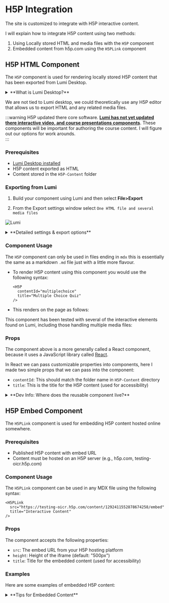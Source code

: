 # H5P Integration

The site is customized to integrate with H5P interactive content.


<H5P
  contentId="H5Pexample"
  title="Example H5P"
/>


I will explain how to integrate H5P content using two methods:

1. Using Locally stored HTML and media files with the `H5P` component
2. Embedded content from h5p.com using the `H5PLink` component


## H5P HTML Component

The `H5P` component is used for rendering locally stored H5P content that has been exported from Lumi Desktop.

<details>
<summary>**What is Lumi Desktop?**</summary>

Lumi Desktop is a free and open-source H5P desktop application. It allows you to:
- Create and edit H5P content offline
- Supports most H5P content types
- Export H5P content as standalone HTML that can be used without H5P server
- Import existing H5P files
- Preview content without a web server

You can download Lumi Desktop from the official website:
**https://lumi.education/en/**
</details>

We are not tied to Lumi desktop, we could theoretically use any H5P editor that allows us to export HTML and any related media files.


:::warning
H5P updated there core software. [**Lumi has not yet updated there interactive video, and course presentations components**](https://help.lumi.education/en/articles/9506738-interactive-videos-and-course-presentations-not-found). These components will be important for authoring the course content. I will figure out our options for work arounds.  
:::

### Prerequisites

- [Lumi Desktop installed](https://lumi.education/en/)
- H5P content exported as HTML
- Content stored in the `H5P-Content` folder

### Exporting from Lumi

1. Build your component using Lumi and then select **File>Export**

2. From the Export settings window select `One HTML file and several media files`

![Lumi](./images/lumi.png "Lumi image")

<details>
<summary>**Detailed settings & export options**</summary>

**All-in-One HTML Files**
- Works well for local development
- Limited functionality when separated from media files
- **Not recommended** especially for content with external media dependencies

**Embed Links**
- Turn on if you want components embeded for use on other sites
- The `H5PEmbed` component (more below) displays content using these embed links
- The H5P content must exist somewhere online (on a server) to be linked to different platforms as an embed

**Reporting & User Data**
- Progress reporting is not supported in our current setup
- User data tracking would require:
  - Backend database integration
  - Server-side logic for data management
  - Potentially a user authentication system
- These features are out of scope for this project

**Display Options**
- Default display settings are recommended but more options can be found at the bottom of the export settings window.
- The custom display options there are available however I have not yet experimented with them

</details>

### Component Usage

The `H5P` component can only be used in files ending in `mdx` this is essentially the same as a markdown `.md` file just with a little more flavour.

- To render H5P content using this component you would use the following syntax:

  ```mdx
  <H5P 
    contentId="multiplechoice"
    title="Multiple Choice Quiz"
  />
  ```

- This renders on the page as follows:

  <H5P 
    contentId="multiplechoice"
    title="Multiple Choice Quiz"
  />

This component has been tested with several of the interactive elements found on Lumi, including those handling multiple media files:

<H5P
  contentId="hotspot"
  title="Multi Media Test"
/>

### Props

The component above is a more generally called a React component, because it uses a JavaScript library called [React](https://react.dev/).

In React we can pass customizable properties into components, here I made two simple props that we can pass into the component: 

- `contentId`: This should match the folder name in `H5P-Content` directory
- `title`: This is the title for the H5P content (used for accessibility)

<details>
<summary>**Dev Info: Where does the reusable component live?**</summary>

The H5P component is a our own solution designed for maximum reusability and customization. You can find it at:

```bash
/website/src/components/H5P/
├── index.tsx        # Core component logic
└── styles.module.css  # Styling customizations
```

**Customization Options:**
* The component can be extended with additional props in `index.tsx`
* Styling can be modified through `styles.module.css`
* Potential customization includes:
  * Container dimensions
  * Padding and margins
  * Hover effects
  * Responsive behavior
  * Loading states
  * Error handling

If you need to add new features or modify existing behavior, all changes should be made within these files to maintain consistency across implementations.
</details>

## H5P Embed Component

The `H5PLink` component is used for embedding H5P content hosted online somewhere.

### Prerequisites
- Published H5P content with embed URL
- Content must be hosted on an H5P server (e.g., h5p.com, testing-oicr.h5p.com)

### Component Usage

The `H5PLink` component can be used in any MDX file using the following syntax:

```mdx
<H5PLink
  src="https://testing-oicr.h5p.com/content/1292411552878674258/embed"
  title="Interactive Content"
/>
```

### Props

The component accepts the following properties:
- `src`: The embed URL from your H5P hosting platform
- `height`: Height of the iframe (default: "500px")
- `title`: Title for the embedded content (used for accessibility)

### Examples

Here are some examples of embedded H5P content:

<H5PLink
  src="https://testing-oicr.h5p.com/content/1292411552878674258/embed"
  height="500px"
  title="Interactive Content"
/>

<H5PLink
  src="https://testing-oicr.h5p.com/content/1292413201128160028/embed"
  height="500px"
  title="Interactive Content"
/>

<details>
<summary>**Tips for Embedded Content**</summary>

**Best Practices**
- Ensure stable hosting of H5P content
- Test embed links before implementation
- Consider loading time for embedded content

**Common Issues**
- Content not loading
  - Verify the embed URL is correct
  - Check if the H5P hosting platform is accessible in the browser using the URL
  - Ensure proper permissions are set
- Display problems
  - Adjust the height prop if content appears cut off

**Security Notes**
- Be aware that embedded content may be subject to the host's uptime and availability
- Consider backup options for critical content

</details>
